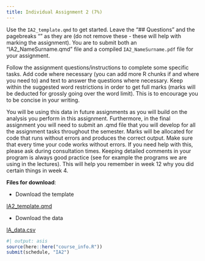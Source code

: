 ```yaml
---
title: Individual Assignment 2 (7%)
---
```


Use the `IA2_template.qmd` to get started. Leave the "## Questions" and the pagebreaks "\newpage" as they are (do not remove these - these will help with marking the assignment). You are to submit both an "IA2_NameSurname.qmd" file and a compiled `IA2_NameSurname.pdf` file for your assignment.

Follow the assignment questions/instructions to complete some specific tasks. Add code where necessary (you can add more R chunks if and where you need to) and text to answer the questions where necessary. Keep within the suggested word restrictions in order to get full marks (marks will be deducted for grossly going over the word limit). This is to encourage you to be concise in your writing. 

You will be using this data in future assignments as you will build on the analysis you perform in this assignment. Furthermore, in the final assignment you will need to submit an .qmd file that you will develop for all the assignment tasks throughout the semester. Marks will be allocated for code that runs without errors and produces the correct output. Make sure that every time your code works without errors. If you need help with this, please ask during consultation times. Keeping detailed comments in your program is always good practice (see for example the programs we are using in the lectures). This will help you remember in week 12 why you did certain things in week 4. 

**Files for download**:

* Download the template

::: {.callout appearance="minimal"}
<i class="bi bi-download"></i> [IA2_template.qmd](../assignment_data/IA2_template.qmd){download="IA2_template.qmd"}
:::

* Download the data

::: {.callout appearance="minimal"}
<i class="bi bi-download"></i> [IA_data.csv](../assignment_data/IA_data.csv){download="IA_data.csv"}
:::


```r
#| output: asis
source(here::here("course_info.R"))
submit(schedule, "IA2")
```



